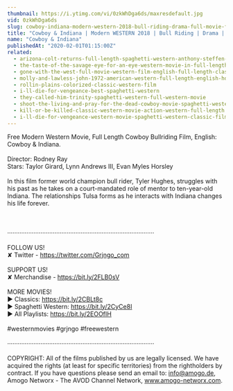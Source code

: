 ```yaml
---
thumbnail: https://i.ytimg.com/vi/0zkWhDga6ds/maxresdefault.jpg
vid: 0zkWhDga6ds
slug: cowboy-indiana-modern-western-2018-bull-riding-drama-full-movie-free-feature-film-hd
title: "Cowboy & Indiana | Modern WESTERN 2018 | Bull Riding | Drama | Full Movie | Free Feature Film HD"
name: "Cowboy & Indiana"
publishedAt: "2020-02-01T01:15:00Z"
related:
  - arizona-colt-returns-full-length-spaghetti-western-anthony-steffen-cowboy-film-1970
  - the-taste-of-the-savage-eye-for-an-eye-western-movie-in-full-length-english-free-feature-film
  - gone-with-the-west-full-movie-western-film-english-full-length-classic-movie-watchfree
  - molly-and-lawless-john-1972-american-western-full-length-english-hd-free-full-moves
  - rollin-plains-colorized-classic-western-film
  - i-ll-die-for-vengeance-best-spaghetti-western
  - they-called-him-trinity-spaghetti-western-full-western-movie
  - shoot-the-living-and-pray-for-the-dead-cowboy-movie-spaghetti-western
  - kill-or-be-killed-classic-western-movie-action-western-full-length
  - i-ll-die-for-vengeance-western-movie-spaghetti-western-classic-film-free-cowboy-movie
---
```


Free Modern Western Movie, Full Length Cowboy Bullriding Film, English: Cowboy & Indiana.<br />
<br />
Director: Rodney Ray<br />
Stars: Taylor Girard, Lynn Andrews III, Evan Myles Horsley<br />
<br />
In this film former world champion bull rider, Tyler Hughes, struggles with his past as he takes on a court-mandated role of mentor to ten-year-old Indiana. The relationships Tulsa forms as he interacts with Indiana changes his life forever.<br />
<br />
<br />
<br />
····················································································<br />
<br />
FOLLOW US!<br />
✘ Twitter - https://twitter.com/Grjngo_com<br />
<br />
SUPPORT US!<br />
✘ Merchandise - https://bit.ly/2FLB0sV<br />
<br />
MORE MOVIES! <br />
► Classics: https://bit.ly/2CBLt8c <br />
► Spaghetti Western: https://bit.ly/2CyCe8I <br />
► All Playlists: https://bit.ly/2EOOfIH <br />
<br />
#westernmovies #grjngo #freewestern<br />
<br />
····················································································<br />
<br />
COPYRIGHT: All of the films published by us are legally licensed. We have acquired the rights (at least for specific territories) from the rightholders by contract. If you have questions please send an email to: info@amogo.de, Amogo Networx - The AVOD Channel Network, www.amogo-networx.com.